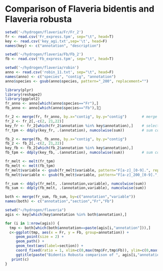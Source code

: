 Comparison of Flaveria bidentis and Flaveria robusta
========================================================

```r
setwd('~/hydrogen/flaveria/Fr/Fr_2')
fr <- read.csv('Fr_express.tpm', sep="\t", head=T)
key <- read.csv('key_agi.txt',sep='\t', head=F)
names(key) <- c("annotation", "description")

setwd('~/hydrogen/flaveria/Fb/Fb_2')
fb <- read.csv('Fb_express.tpm', sep="\t", head=T)

setwd('~/hydrogen/flaveria/robin')
anno <- read.csv('robin_11.txt', sep="\t", head=F)
names(anno) <- c("species", "contig", "annotation")
anno$species <- gsub(anno$species, pattern="_200", replacement="")
```

```r
library(plyr)
library(reshape2)
library(ggplot2)
fr_anno <- anno[which(anno$species=="Fr"),]
fb_anno <- anno[which(anno$species=="Fb"),]

fr_2 <- merge(fr, fr_anno, by.x="contig", by.y="contig")       # merge tpm data and annotation from rrobin
fr_2 <- fr_2[,-c(2, 21,22)]
key_fr <- fr_2[which(fr_2$annotation %in% key$annotation),]    # select only data that is key
fr_tpm <- ddply(key_fr, .(annotation), numcolwise(sum))        # sum columns, grouping by annotation

fb_2 <- merge(fb, fb_anno, by.x="contig", by.y="contig")
fb_2 <- fb_2[,-c(2, 21,22)]
key_fb <- fb_2[which(fb_2$annotation %in% key$annotation),]
fb_tpm <- ddply(key_fb, .(annotation), numcolwise(sum))        # sum columns, grouping by annotation

fr_melt <- melt(fr_tpm)
fb_melt <- melt(fb_tpm)
fr_melt$variable <- gsub(fr_melt$variable, pattern="F[a-z]_[0-9].", replacement="")
fb_melt$variable <- gsub(fb_melt$variable, pattern="F[a-z]_200_[0-9].", replacement="")

fr_sum <- ddply(fr_melt, .(annotation,variable), numcolwise(sum)) 
fb_sum <- ddply(fb_melt, .(annotation,variable), numcolwise(sum))

both <- merge(fr_sum, fb_sum, by=c("annotation","variable"))
names(both) <- c("annotation","section","Fr","Fb")
```

```r
setwd("~/hydrogen/flaveria")
agis <- key[which(key$annotation %in% both$annotation),]

for (i in 1:nrow(agis)) { 
  tmp <- both[which(both$annotation==paste(agis[i,"annotation"])),]
  c<-ggplot(tmp, aes(x = Fr, y = Fb, group=annotation)) +
     geom_point(size = 2) +
     geom_path() +
     geom_text(aes(label=section)) +
     coord_fixed(ratio = 1, xlim=c(0,max(tmp$Fr,tmp$Fb)), ylim=c(0,max(tmp$Fr,tmp$Fb))) +
     ggtitle(paste("Bidentis Robusta comparison of ", agis[i,"annotation"], " ", agis[i,"description"]))
   print(c)
}

```

